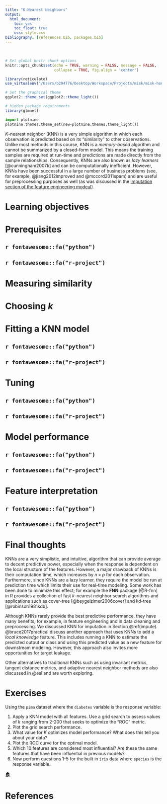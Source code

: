 ```yaml
---
title: "K-Nearest Neighbors"
output:
  html_document:
    toc: yes
    toc_float: true
    css: style.css
bibliography: [references.bib, packages.bib]
---
```


<br>

```r

# Set global knitr chunk options
knitr::opts_chunk$set(echo = TRUE, warning = FALSE, message = FALSE, 
                      collapse = TRUE, fig.align = 'center')

library(reticulate)
use_virtualenv("/Users/b294776/Desktop/Workspace/Projects/misk/misk-homl/venv", required = TRUE)

# Set the graphical theme
ggplot2::theme_set(ggplot2::theme_light())

# hidden package requirements
library(glmnet)
```

```python
import plotnine
plotnine.themes.theme_set(new=plotnine.themes.theme_light())
```

_K_-nearest neighbor (KNN) is a very simple algorithm in which each observation is predicted based on its "similarity" to other observations. Unlike most methods in this course, KNN is a _memory-based_ algorithm and cannot be summarized by a closed-form model. This means the training samples are required at run-time and predictions are made directly from the sample relationships. Consequently, KNNs are also known as _lazy learners_ [@cunningham2007k] and can be computationally inefficient.  However, KNNs have been successful in a large number of business problems (see, for example, @jiang2012improved and @mccord2011spam) and are useful for preprocessing purposes as well (as was discussed in the [imputation section of the feature engineering modeul](https://misk-data-science.github.io/misk-homl/docs/notebooks/03-engineering.html#K-nearest_neighbor)).

# Learning objectives


# Prerequisites {.tabset}

## `r fontawesome::fa("python")` 


## `r fontawesome::fa("r-project")` 


# Measuring similarity


# Choosing *k*


# Fitting a KNN model {.tabset}

## `r fontawesome::fa("python")` 


## `r fontawesome::fa("r-project")` 


# Tuning {.tabset}

## `r fontawesome::fa("python")` 


## `r fontawesome::fa("r-project")` 


# Model performance {.tabset}

## `r fontawesome::fa("python")` 


## `r fontawesome::fa("r-project")` 


# Feature interpretation {.tabset}

## `r fontawesome::fa("python")` 


## `r fontawesome::fa("r-project")` 


# Final thoughts

KNNs are a very simplistic, and intuitive, algorithm that can provide average to decent predictive power, especially when the response is dependent on the local structure of the features. However, a major drawback of KNNs is their computation time, which increases by $n \times p$ for each observation. Furthermore, since KNNs are a lazy learner, they require the model be run at prediction time which limits their use for real-time modeling. Some work has been done to minimize this effect; for example the __FNN__ package [@R-fnn] in R provides a collection of fast $k$-nearest neighbor search algorithms and applications such as cover-tree [@beygelzimer2006cover] and kd-tree [@robinson1981kdb].

Although KNNs rarely provide the best predictive performance, they have many benefits, for example, in feature engineering and in data cleaning and preprocessing. We discussed KNN for imputation in Section \@ref(impute).  @bruce2017practical discuss another approach that uses KNNs to add a _local knowledge_ feature.  This includes running a KNN to estimate the predicted output or class and using this predicted value as a new feature for downstream modeling.  However, this approach also invites more opportunities for target leakage.

Other alternatives to traditional KNNs such as using invariant metrics, tangent distance metrics, and adaptive nearest neighbor methods are also discussed in @esl and are worth exploring.

# Exercises

Using the `pima` dataset where the `diabetes` variable is the response variable:

1. Apply a KNN model with all features. Use a grid search to assess values of _k_ ranging from 2-200 that seeks to optimize the "ROC" metric.
2. Plot the grid search performance.
3. What value for _K_ optimizes model performance? What does this tell you about your data?
4. Plot the ROC curve for the optimal model.
5. Which 10 features are considered most influential? Are these the same features that have been influential in previous models?
6. Now perform questions 1-5 for the built in `iris` data where `species` is the response variable.

[🏠](https://github.com/misk-data-science/misk-homl)

# References
